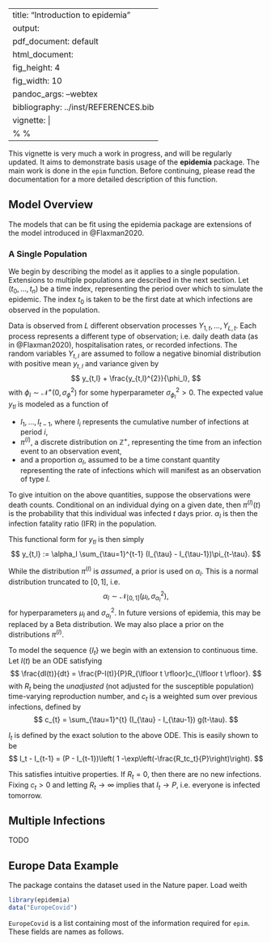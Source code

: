 
---
title: "Introduction to epidemia"
output:
  pdf_document: default
  html_document:
    fig_height: 4
    fig_width: 10
    pandoc_args: --webtex
bibliography: ../inst/REFERENCES.bib
vignette: |
  %\VignetteIndexEntry{Introduction to epidemia} %\VignetteEngine{knitr::rmarkdown} \usepackage[utf8]{inputenc}
---

This vignette is very much a work in progress, and will be regularly updated. It aims to demonstrate basis usage of the **epidemia** package. The main work is done in the `epim` function. Before continuing, please read the documentation for a more detailed description of this function.

## Model Overview

The models that can be fit using the epidemia package are extensions of the model introduced in @Flaxman2020. 


### A Single Population

We begin by describing the model as it applies to a single population. Extensions to multiple populations are described in the next section. Let $(t_0, \ldots, t_n)$ be a time index, representing the period over which to simulate the epidemic. The index $t_0$ is taken to be the first date at which infections are observed in the population.


Data is observed from $L$ different observation processes $Y_{1,t}, \ldots, Y_{L,t}$. Each process represents a different type of observation; i.e. daily death data (as in @Flaxman2020), hospitalisation rates, or recorded infections. The random variables $Y_{t,l}$ are assumed to follow a negative binomial distribution with positive mean $y_{t,l}$ and variance given by
$$
 y_{t,l} + \frac{y_{t,l}^{2}}{\phi_l},
$$
with $\phi_l \sim \mathcal{N}^+(0,\sigma^2_{\phi})$ for some hyperparameter $\sigma^2_{\phi_l} > 0$. The expected value $y_{tl}$ is modeled as a function of 

* $I_1, \ldots, I_{t-1}$, where $I_i$ represents the cumulative number of infections at period $i$, 
* $\pi^{(l)}$, a discrete distribution on $\mathbb{Z}^+$, representing the time from an infection event to an observation event, 
* and a proportion $\alpha_l$, assumed to be a time constant quantity representing the rate of infections which will manifest as an observation of type $l$. 

To give intuition on the above quantities, suppose the observations were death counts. Conditional on an individual dying on a given date, then $\pi^{(l)}(t)$ is the probability that this individual was infected $t$ days prior. $\alpha_{l}$ is then the infection fatality ratio (IFR) in the population.

This functional form for $y_{tl}$ is then simply
$$
y_{t,l} := \alpha_l \sum_{\tau=1}^{t-1} (I_{\tau} - I_{\tau-1})\pi_{t-\tau}.
$$

While the distribution $\pi^{(l)}$ is *assumed*, a prior is used on $\alpha_l$. This is a normal distribution truncated to $[0,1]$, i.e. 
$$
\alpha_l \sim \mathcal{N}_{[0,1]}(\mu_l, \sigma^2_{\alpha_l}),
$$
for hyperparameters $\mu_l$ and $\sigma^2_{\alpha_l}$. In future versions of epidemia, this may be replaced by a Beta distribution. We may also place a prior on the distributions $\pi^{(l)}$.


To model the sequence $\{I_t\}$ we begin with an extension to continuous time. Let $I(t)$ be an ODE satisfying
$$
\frac{dI(t)}{dt} = \frac{P-I(t)}{P}R_{\lfloor t \rfloor}c_{\lfloor t \rfloor}.
$$
with $R_t$ being the *unadjusted* (not adjusted for the susceptible population) time-varying reproduction number, and $c_t$ is a weighted sum over previous infections, defined by
$$
c_{t} = \sum_{\tau=1}^{t} (I_{\tau} - I_{\tau-1}) g(t-\tau).
$$

$I_t$ is defined by the exact solution to the above ODE. This is easily shown to be
$$
I_t - I_{t-1} = (P - I_{t-1})\left( 1 -\exp\left(-\frac{R_tc_t}{P}\right)\right).
$$

This satisfies intuitive properties. If $R_t = 0$, then there are no new infections. Fixing $c_t > 0$ and letting $R_t \to \infty$ implies that $I_t \to P$, i.e. everyone is infected tomorrow.


## Multiple Infections

TODO


## Europe Data Example

The package contains the dataset used in the Nature paper. Load weith

```r
library(epidemia)
data("EuropeCovid")
```

`EuropeCovid` is a list containing most of the information required for `epim`. These fields are names as follows.


<!-- ## Europe Data -->

<!-- The package contains the dataset used in the Nature paper. Load with  -->
<!-- ```{r} -->
<!-- library(epidemia) -->
<!-- data("EuropeCovid") -->
<!-- ``` -->
<!-- `EuropeCovid` is a list containing most of the information required for `epim`. These fields are named as follows. -->
<!-- ```{r} -->
<!-- names(EuropeCovid) -->
<!-- ``` -->
<!-- We start by discussing the 'data' argument. This is a dataframe with columns referring to possible covariates for modelling $R_{tm}$. It contains one column which will specify the 'groups' to be modelled, and an additonal column giving the dates corresponding to the covariate data. Note that the covariates included here will not be used unless specified in the formula argument of `epim` -- more on this below. -->

<!-- ```{r} -->
<!-- args <- EuropeCovid -->
<!-- data <- args$data -->
<!-- head(data) -->
<!-- ``` -->

<!-- The `obs` argument is itself a list of lists. Each element of `obs` is a type of observation. This could for example be death, incidence, or hospitalisation counts. Following the Nature paper, we only consider death counts here.  -->

<!-- ```{r} -->
<!-- deaths <- args$obs$deaths -->
<!-- names(deaths) -->
<!-- ``` -->

<!-- `epim` requires a formula, which specifies the model that will be fit. At the moment, the terms in the formula must correspond to the names of columns in `data`. This will be relaxed in future versions (in line with other model fitting functions like `lm`, `glm`). -->

<!-- For simplicity, we will only consider a single country - specifically the UK.  -->
<!-- ```{r} -->
<!-- w <- data$country %in% "United_Kingdom" -->
<!-- data <- data[w,] -->
<!-- args$data <- data -->
<!-- ``` -->


<!-- ### Model 1 -->

<!-- We start by fitting a simple model with the only covariate being the indicator for lockdown. This is intuitively specified as -->
<!-- ```{r} -->
<!-- args$formula <- R(country, date) ~ 0 + lockdown  -->
<!-- ``` -->
<!-- The LHS of the formula always takes the form `R(x,y)` for some columns `x` and `y` in `data`. Epim will always use the factor levels found in `data$x` as the groups to model, and will use `data$y` to specify the modeled dates for each group. Since we removed all countries other than `United_Kingdom` from `data$country`, `epim` will only model the UK. The dates must be a consecutive range, and there must be no missing covariate data in the columns specified on the R.H.S. of the above formula. The first date found for each group is assumed to be the beginning of the epidemic, and seeding of infections begins from this date. -->


<!-- We fit this model using variational bayes as it is quick. For a full analysis, MCMC sampling should be used. -->

<!-- ```{r} -->
<!-- # can switch out for "sampling" if desired -->
<!-- args$algorithm <- "meanfield" -->
<!-- fit <- do.call("epim", args) -->
<!-- ``` -->


<!-- We can quickly plot the estimated $R_{tm}$ with the `plot_rt` function, as follows: -->

<!-- ```{r} -->
<!-- plot_rt(fit, group = "United_Kingdom") -->
<!-- ``` -->

<!-- ### Model 2 -->

<!-- We also demonstrate how to use random effects terms in the formula. We will fit a simple model replacing the lockdown covariate with a 'week specific' effect. To do this, we augment `data` to store the week as a covariate, and update the formula -->

<!-- ```{r} -->
<!-- data$week <- as.factor(format(data$date, "%V")) -->
<!-- args$data <- data -->
<!-- args$formula <- R(country,date) ~ 0  + (1 | week) -->
<!-- ``` -->

<!-- Fitting the model -->
<!-- ```{r} -->
<!-- fit <- do.call("epim", args) -->
<!-- ``` -->
<!-- and plotting -->
<!-- ```{r} -->
<!-- plot_rt(fit, "United_Kingdom") -->
<!-- ``` -->


<!-- ### Model 3 -->

<!-- We can mix fixed effects and random effects... -->

<!-- ```{r} -->
<!-- args$formula <- R(country,date) ~ 0 + lockdown  + (1 | week) -->
<!-- fit <- do.call("epim", args) -->
<!-- plot_rt(fit, "United_Kingdom") -->
<!-- ``` -->





